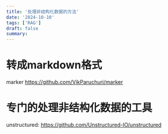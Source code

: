 ```yaml
---
title: '处理非结构化数据的方法'
date: '2024-10-10'
tags: ['RAG']
draft: false
summary: 
---
```


# 转成markdown格式

marker https://github.com/VikParuchuri/marker

# 专门的处理非结构化数据的工具

unstructured: https://github.com/Unstructured-IO/unstructured

